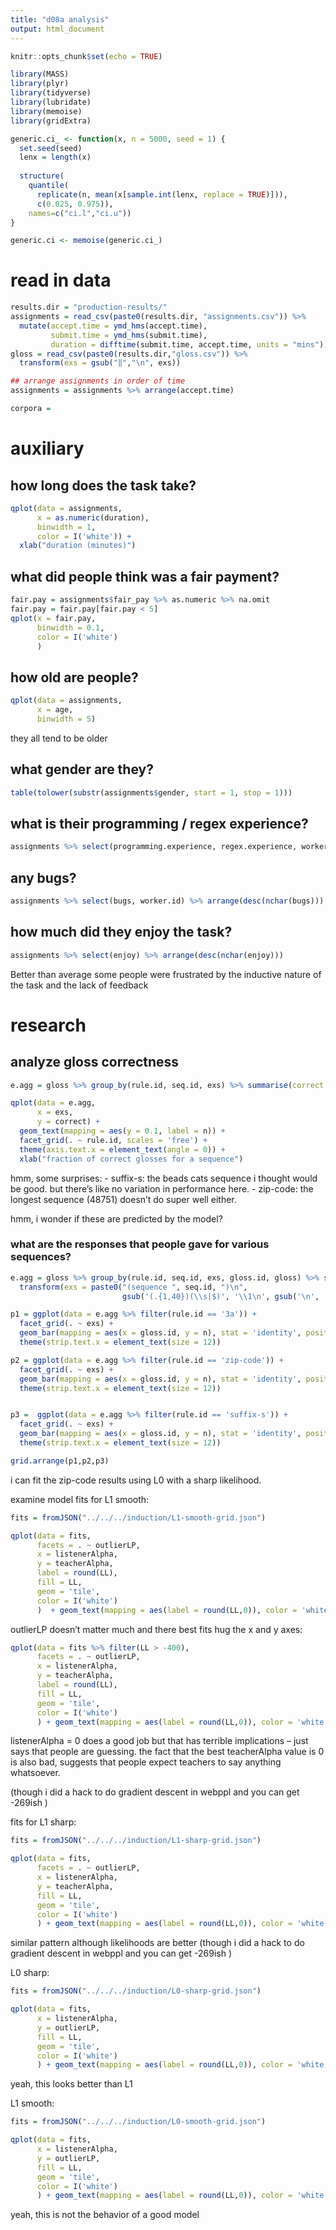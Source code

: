 ```yaml
---
title: "d08a analysis"
output: html_document
---
```


```r
knitr::opts_chunk$set(echo = TRUE)
```

```r
library(MASS)
library(plyr)
library(tidyverse)
library(lubridate)
library(memoise)
library(gridExtra)
```

```r
generic.ci_ <- function(x, n = 5000, seed = 1) {
  set.seed(seed)
  lenx = length(x)
  
  structure(
    quantile(
      replicate(n, mean(x[sample.int(lenx, replace = TRUE)])),
      c(0.025, 0.975)),
    names=c("ci.l","ci.u"))
}

generic.ci <- memoise(generic.ci_)
```

# read in data

```r
results.dir = "production-results/"
assignments = read_csv(paste0(results.dir, "assignments.csv")) %>%
  mutate(accept.time = ymd_hms(accept.time),
         submit.time = ymd_hms(submit.time),
         duration = difftime(submit.time, accept.time, units = "mins"))
gloss = read_csv(paste0(results.dir,"gloss.csv")) %>%
  transform(exs = gsub("‖","\n", exs))

## arrange assignments in order of time
assignments = assignments %>% arrange(accept.time)
```

```r
corpora = 
```



# auxiliary

## how long does the task take?

```r
qplot(data = assignments,
      x = as.numeric(duration),
      binwidth = 1,
      color = I('white')) + 
  xlab("duration (minutes)")
```


## what did people think was a fair payment?

```r
fair.pay = assignments$fair_pay %>% as.numeric %>% na.omit
fair.pay = fair.pay[fair.pay < 5]
qplot(x = fair.pay,
      binwidth = 0.1,
      color = I('white')
      )
```

## how old are people?

```r
qplot(data = assignments,
      x = age,
      binwidth = 5)
```

they all tend to be older

## what gender are they?

```r
table(tolower(substr(assignments$gender, start = 1, stop = 1)))
```

## what is their programming / regex experience?

```r
assignments %>% select(programming.experience, regex.experience, worker.id, age, gender) %>% arrange(desc(nchar(programming.experience)))
```

## any bugs?

```r
assignments %>% select(bugs, worker.id) %>% arrange(desc(nchar(bugs)))
```

## how much did they enjoy the task?

```r
assignments %>% select(enjoy) %>% arrange(desc(nchar(enjoy)))
```

Better than average
some people were frustrated by the inductive nature of the task and the lack of feedback

# research


## analyze gloss correctness


```r
e.agg = gloss %>% group_by(rule.id, seq.id, exs) %>% summarise(correct = mean(gloss.correct), n = n())

qplot(data = e.agg,
      x = exs,
      y = correct) + 
  geom_text(mapping = aes(y = 0.1, label = n)) +
  facet_grid(. ~ rule.id, scales = 'free') +
  theme(axis.text.x = element_text(angle = 0)) +
  xlab("fraction of correct glosses for a sequence")
```

hmm, some surprises:
- suffix-s: the beads cats sequence i thought would be good. but there's like no variation in performance here.
- zip-code: the longest sequence (48751) doesn't do super well either.

hmm, i wonder if these are predicted by the model?

### what are the responses that people gave for various sequences?

```r
e.agg = gloss %>% group_by(rule.id, seq.id, exs, gloss.id, gloss) %>% summarise(n = n()) %>%
  transform(exs = paste0("(sequence ", seq.id, ")\n",
                         gsub('(.{1,40})(\\s|$)', '\\1\n', gsub('\n', ' | ', gsub('"', "", exs)))))

p1 = ggplot(data = e.agg %>% filter(rule.id == '3a')) +
  facet_grid(. ~ exs) +
  geom_bar(mapping = aes(x = gloss.id, y = n), stat = 'identity', position = 'dodge') +
  theme(strip.text.x = element_text(size = 12))

p2 = ggplot(data = e.agg %>% filter(rule.id == 'zip-code')) +
  facet_grid(. ~ exs) +
  geom_bar(mapping = aes(x = gloss.id, y = n), stat = 'identity', position = 'dodge') +
  theme(strip.text.x = element_text(size = 12))


p3 =  ggplot(data = e.agg %>% filter(rule.id == 'suffix-s')) +
  facet_grid(. ~ exs) +
  geom_bar(mapping = aes(x = gloss.id, y = n), stat = 'identity', position = 'dodge') + 
  theme(strip.text.x = element_text(size = 12))

grid.arrange(p1,p2,p3)
```

i can fit the zip-code results using L0 with a sharp likelihood.


examine model fits for L1 smooth:

```r
fits = fromJSON("../../../induction/L1-smooth-grid.json")
```

```r
qplot(data = fits,
      facets = . ~ outlierLP,
      x = listenerAlpha,
      y = teacherAlpha,
      label = round(LL),
      fill = LL,
      geom = 'tile',
      color = I('white')
      )  + geom_text(mapping = aes(label = round(LL,0)), color = 'white') + theme_classic()
```

outlierLP doesn't matter much and there best fits hug the x and y axes:

```r
qplot(data = fits %>% filter(LL > -400),
      facets = . ~ outlierLP,
      x = listenerAlpha,
      y = teacherAlpha,
      label = round(LL),
      fill = LL,
      geom = 'tile',
      color = I('white')
      ) + geom_text(mapping = aes(label = round(LL,0)), color = 'white') + theme_classic()
```

listenerAlpha = 0 does a good job but that has terrible implications -- just says that people are guessing.
the fact that the best teacherAlpha value is 0 is also bad, suggests that people expect teachers to say anything whatsoever.

(though i did a hack to do gradient descent in webppl and you can get -269ish )

fits for L1 sharp:


```r
fits = fromJSON("../../../induction/L1-sharp-grid.json")
```


```r
qplot(data = fits,
      facets = . ~ outlierLP,
      x = listenerAlpha,
      y = teacherAlpha,
      fill = LL,
      geom = 'tile',
      color = I('white')
      ) + geom_text(mapping = aes(label = round(LL,0)), color = 'white') + theme_classic()
```

similar pattern although likelihoods are better
(though i did a hack to do gradient descent in webppl and you can get -269ish )

L0 sharp:

```r
fits = fromJSON("../../../induction/L0-sharp-grid.json")

qplot(data = fits,
      x = listenerAlpha,
      y = outlierLP,
      fill = LL,
      geom = 'tile',
      color = I('white')
      ) + geom_text(mapping = aes(label = round(LL,0)), color = 'white') + theme_classic()
```

yeah, this looks better than L1


L1 smooth:
```r
fits = fromJSON("../../../induction/L0-smooth-grid.json")

qplot(data = fits,
      x = listenerAlpha,
      y = outlierLP,
      fill = LL,
      geom = 'tile',
      color = I('white')
      ) + geom_text(mapping = aes(label = round(LL,0)), color = 'white') + theme_classic()
```


yeah, this is not the behavior of a good model

